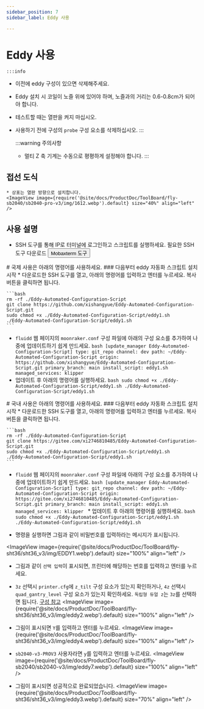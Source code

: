 ```yaml
---
sidebar_position: 7
sidebar_label: Eddy 사용

---
```



# Eddy 사용

    :::info
  * 이전에 eddy 구성이 있으면 삭제해주세요.
  * Eddy 설치 시 코일이 노즐 위에 있어야 하며, 노즐과의 거리는 0.6-0.8cm가 되어야 합니다.
  * 테스트할 때는 열판을 켜지 마십시오.
  * 사용하기 전에 구성의 `probe` 구성 요소를 삭제하십시오.
    :::

    :::warning 주의사항
    * 멀티 Z 축 기계는 수동으로 평평하게 설정해야 합니다.
    :::


## 접선 도식

    * 상표는 열판 방향으로 설치합니다.
    <ImageView image={require('@site/docs/ProductDoc/ToolBoard/fly-sb2040/sb2040-pro-v3/img/1612.webp').default} size="40%" align="left" />


## 사용 설명
   * SSH 도구를 통해 IP로 터미널에 로그인하고 스크립트를 실행하세요.
    필요한 SSH 도구 다운로드 <Button variant="contained" disableElevation component="a" rel="noopener" href="/docs/ResDownload/auxiliary_software/">Mobaxterm 도구</Button>


<Tabs>
  <TabItem value="eddy1" label="국제 사용">
    # 국제 사용은 아래의 명령어를 사용하세요.
    ### 다음부터 eddy 자동화 스크립트 설치 시작
    * 다운로드한 SSH 도구를 열고, 아래의 명령어를 입력하고 엔터를 누르세요. 복사 버튼을 클릭하면 됩니다.
    
    ```bash
    rm -rf ./Eddy-Automated-Configuration-Script
    git clone https://github.com/xishangyue/Eddy-Automated-Configuration-Script.git
    sudo chmod +x ./Eddy-Automated-Configuration-Script/eddy1.sh
    ./Eddy-Automated-Configuration-Script/eddy1.sh
    ```
   * `fluidd` 웹 페이지의 `moonraker.conf` 구성 파일에 아래의 구성 요소를 추가하여 나중에 업데이트하기 쉽게 만드세요.
    ```bash
    [update_manager Eddy-Automated-Configuration-Script]
    type: git_repo
    channel: dev
    path: ~/Eddy-Automated-Configuration-Script
    origin: https://github.com/xishangyue/Eddy-Automated-Configuration-Script.git
    primary_branch: main
    install_script: eddy1.sh
    managed_services: klipper
    ```
   * 업데이트 후 아래의 명령어를 실행하세요.
    ```bash
    sudo chmod +x ./Eddy-Automated-Configuration-Script/eddy1.sh
    ./Eddy-Automated-Configuration-Script/eddy1.sh
    ```
</TabItem>

  <TabItem value="eddy2" label="국내 사용">
# 국내 사용은 아래의 명령어를 사용하세요.
### 다음부터 eddy 자동화 스크립트 설치 시작
    * 다운로드한 SSH 도구를 열고, 아래의 명령어를 입력하고 엔터를 누르세요. 복사 버튼을 클릭하면 됩니다.
    
    ```bash
    rm -rf ./Eddy-Automated-Configuration-Script
    git clone https://gitee.com/xi2746810485/Eddy-Automated-Configuration-Script.git
    sudo chmod +x ./Eddy-Automated-Configuration-Script/eddy1.sh
    ./Eddy-Automated-Configuration-Script/eddy1.sh
    ```
   * `fluidd` 웹 페이지의 `moonraker.conf` 구성 파일에 아래의 구성 요소를 추가하여 나중에 업데이트하기 쉽게 만드세요.
    ```bash
    [update_manager Eddy-Automated-Configuration-Script]
    type: git_repo
    channel: dev
    path: ~/Eddy-Automated-Configuration-Script
    origin: https://gitee.com/xi2746810485/Eddy-Automated-Configuration-Script.git
    primary_branch: main
    install_script: eddy1.sh
    managed_services: klipper
    ```
    * 업데이트 후 아래의 명령어를 실행하세요.
    ```bash
    sudo chmod +x ./Eddy-Automated-Configuration-Script/eddy1.sh
    ./Eddy-Automated-Configuration-Script/eddy1.sh
    ```
  </TabItem>
</Tabs>


* 명령을 실행하면 그림과 같이 비밀번호를 입력하라는 메시지가 표시됩니다.

<ImageView image={require('@site/docs/ProductDoc/ToolBoard/fly-sht36/sht36_v3/img/EDDY1.webp').default} size="100%" align="left" />

* 그림과 같이 `선택 입력`이 표시되면, 프린터에 해당하는 번호를 입력하고 엔터를 누르세요.
* `3z` 선택시 `printer.cfg`에 `z_tilt` 구성 요소가 있는지 확인하거나, `4z` 선택시 `quad_gantry_level` 구성 요소가 있는지 확인하세요. `독립형 듀얼 z`는 `3z`를 선택하면 됩니다. [구성 참고](https://mellow.klipper.cn/docs/category/klipper-%E5%8F%82%E8%80%83%E9%85%8D%E7%BD%AE)
<ImageView image={require('@site/docs/ProductDoc/ToolBoard/fly-sht36/sht36_v3/img/eddy2.webp').default} size="100%" align="left" />

* 그림이 표시되면 `Y`를 입력하고 엔터를 누르세요.
<ImageView image={require('@site/docs/ProductDoc/ToolBoard/fly-sht36/sht36_v3/img/eddy4.webp').default} size="100%" align="left" />

* `sb2040-v3-PROV3` 사용자라면 `y`를 입력하고 엔터를 누르세요.
<ImageView image={require('@site/docs/ProductDoc/ToolBoard/fly-sb2040/sb2040-v3/img/eddy7.webp').default} size="100%" align="left" />

* 그림이 표시되면 성공적으로 완료되었습니다.
<ImageView image={require('@site/docs/ProductDoc/ToolBoard/fly-sht36/sht36_v3/img/eddy3.webp').default} size="70%" align="left" />

<LDC1612 />
